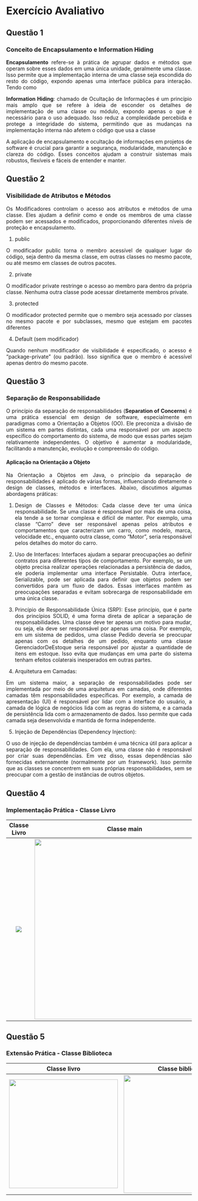 
```{=html}
<style>
  body{text-align: justify}
</style>
```


::: progress
::: {.progress-bar style="width: 100%;"}
:::
:::

# Exercício Avaliativo

## Questão 1

### Conceito de Encapsulamento e Information Hiding

**Encapsulamento** refere-se à prática de agrupar dados e métodos que operam sobre esses dados em uma única unidade, geralmente uma classe. Isso permite que a implementação interna de uma classe seja escondida do resto do código, expondo apenas uma interface pública para interação. Tendo como

**Information Hiding**: chamado de Ocultação de Informações é um princípio mais amplo que se refere à ideia de esconder os detalhes de implementação de uma classe ou módulo, expondo apenas o que é necessário para o uso adequado. Isso reduz a complexidade percebida e protege a integridade do sistema, permitindo que as mudanças na implementação interna não afetem o código que usa a classe

A aplicação de encapsulamento e ocultação de informações em projetos de software é crucial para garantir a segurança, modularidade, manutenção e clareza do código. Esses conceitos ajudam a construir sistemas mais robustos, flexíveis e fáceis de entender e manter.

::: progress
::: {.progress-bar style="width: 100%;"}
:::
:::

## Questão 2

### Visibilidade de Atributos e Métodos

Os Modificadores controlam o acesso aos atributos e métodos de uma classe. Eles ajudam a definir como e onde os membros de uma classe podem ser acessados e modificados, proporcionando diferentes níveis de proteção e encapsulamento.

1.  public

O modificador public torna o membro acessível de qualquer lugar do código, seja dentro da mesma classe, em outras classes no mesmo pacote, ou até mesmo em classes de outros pacotes.

2.  private

O modificador private restringe o acesso ao membro para dentro da própria classe. Nenhuma outra classe pode acessar diretamente membros private.

3.  protected

O modificador protected permite que o membro seja acessado por classes no mesmo pacote e por subclasses, mesmo que estejam em pacotes diferentes

4.  Default (sem modificador)

Quando nenhum modificador de visibilidade é especificado, o acesso é "package-private" (ou padrão). Isso significa que o membro é acessível apenas dentro do mesmo pacote.

::: progress
::: {.progress-bar style="width: 100%;"}
:::
:::

## Questão 3

### Separação de Responsabilidade

O princípio da separação de responsabilidades (**Separation of Concerns**) é uma prática essencial em design de software, especialmente em paradigmas como a Orientação a Objetos (OO). Ele preconiza a divisão de um sistema em partes distintas, cada uma responsável por um aspecto específico do comportamento do sistema, de modo que essas partes sejam relativamente independentes. O objetivo é aumentar a modularidade, facilitando a manutenção, evolução e compreensão do código.

#### Aplicação na Orientação a Objeto

Na Orientação a Objetos em Java, o princípio da separação de responsabilidades é aplicado de várias formas, influenciando diretamente o design de classes, métodos e interfaces. Abaixo, discutimos algumas abordagens práticas:

1.  Design de Classes e Métodos: Cada classe deve ter uma única responsabilidade. Se uma classe é responsável por mais de uma coisa, ela tende a se tornar complexa e difícil de manter. Por exemplo, uma classe "Carro" deve ser responsável apenas pelos atributos e comportamentos que caracterizam um carro, como modelo, marca, velocidade etc., enquanto outra classe, como "Motor", seria responsável pelos detalhes do motor do carro.

2.  Uso de Interfaces: Interfaces ajudam a separar preocupações ao definir contratos para diferentes tipos de comportamento. Por exemplo, se um objeto precisa realizar operações relacionadas a persistência de dados, ele poderia implementar uma interface Persistable. Outra interface, Serializable, pode ser aplicada para definir que objetos podem ser convertidos para um fluxo de dados. Essas interfaces mantêm as preocupações separadas e evitam sobrecarga de responsabilidade em uma única classe.

3.  Princípio de Responsabilidade Única (SRP): Esse princípio, que é parte dos princípios SOLID, é uma forma direta de aplicar a separação de responsabilidades. Uma classe deve ter apenas um motivo para mudar, ou seja, ela deve ser responsável por apenas uma coisa. Por exemplo, em um sistema de pedidos, uma classe Pedido deveria se preocupar apenas com os detalhes de um pedido, enquanto uma classe GerenciadorDeEstoque seria responsável por ajustar a quantidade de itens em estoque. Isso evita que mudanças em uma parte do sistema tenham efeitos colaterais inesperados em outras partes.

4.  Arquitetura em Camadas:

Em um sistema maior, a separação de responsabilidades pode ser implementada por meio de uma arquitetura em camadas, onde diferentes camadas têm responsabilidades específicas. Por exemplo, a camada de apresentação (UI) é responsável por lidar com a interface do usuário, a camada de lógica de negócios lida com as regras do sistema, e a camada de persistência lida com o armazenamento de dados. Isso permite que cada camada seja desenvolvida e mantida de forma independente.

5.  Injeção de Dependências (Dependency Injection):

O uso de injeção de dependências também é uma técnica útil para aplicar a separação de responsabilidades. Com ela, uma classe não é responsável por criar suas dependências. Em vez disso, essas dependências são fornecidas externamente (normalmente por um framework). Isso permite que as classes se concentrem em suas próprias responsabilidades, sem se preocupar com a gestão de instâncias de outros objetos.

::: progress
::: {.progress-bar style="width: 100%;"}
:::
:::

## Questão 4

### Implementação Prática - Classe Livro

|           Classe Livro           |               Classe main                |
|:--------------------------------:|:----------------------------------------:|
| ![](images/classe_livro2-01.jpg) | ![](images/classe_main.jpg){width="489"} |

::: progress
::: {.progress-bar style="width: 100%;"}
:::
:::

## Questão 5

### Extensão Prática - Classe Biblioteca

|                 Classe livro                 |                 Classe biblioteca                 |             Classe main              |
|:--------------------------------------------:|:-------------------------------------------------:|:------------------------------------:|
| ![](images/classe_livro-01.jpg){width="295"} | ![](images/classe_biblioteca-01.jpg){width="320"} | ![](images/main-02.jpg){width="272"} |


::: progress
::: {.progress-bar style="width: 100%;"}
:::
:::
